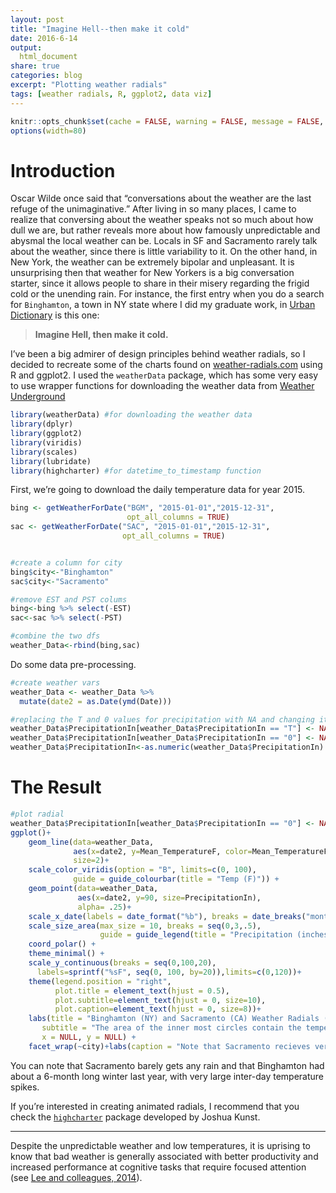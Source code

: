 ```yaml
---
layout: post
title: "Imagine Hell--then make it cold"
date: 2016-6-14
output:
  html_document
share: true
categories: blog
excerpt: "Plotting weather radials"
tags: [weather radials, R, ggplot2, data viz]
---
```


```r
knitr::opts_chunk$set(cache = FALSE, warning = FALSE, message = FALSE, dpi = 180)
options(width=80)
```


# Introduction
Oscar Wilde once said that "conversations about the weather are the last refuge of the unimaginative." After living in so many places, I came to realize that conversing about the weather speaks not so much about how dull we are, but rather reveals more about how famously unpredictable and abysmal the local weather can be. Locals in SF and Sacramento rarely talk about the weather, since there is little variability to it. On the other hand, in New York, the weather can be extremely bipolar and unpleasant. It is unsurprising then that weather for New Yorkers is a big conversation starter, since it allows people to share in their misery regarding the frigid cold or the unending rain. For instance, the first entry when you do a search for `Binghamton`, a town in NY state where I did my graduate work, in [Urban Dictionary](http://www.urbandictionary.com/define.php?term=Binghamton&utm_source=search-action) is this one:

> **Imagine Hell, then make it cold.**

I've been a big admirer of design principles behind weather radials, so I decided to recreate some of the charts found on [weather-radials.com](http://weather-radials.com/) using R and ggplot2. I used the `weatherData` package, which has some very easy to use wrapper functions for downloading the weather data from [Weather Underground](https://www.wunderground.com/)


```r
library(weatherData) #for downloading the weather data
library(dplyr)
library(ggplot2)
library(viridis)
library(scales)
library(lubridate)
library(highcharter) #for datetime_to_timestamp function
```

First, we're going to download the daily temperature data for year 2015. 

```r
bing <- getWeatherForDate("BGM", "2015-01-01","2015-12-31", 
                          opt_all_columns = TRUE)
sac <- getWeatherForDate("SAC", "2015-01-01","2015-12-31",
                         opt_all_columns = TRUE)


#create a column for city
bing$city<-"Binghamton"
sac$city<-"Sacramento"

#remove EST and PST colums
bing<-bing %>% select(-EST)
sac<-sac %>% select(-PST)

#combine the two dfs
weather_Data<-rbind(bing,sac)
```

Do some data pre-processing.

```r
#create weather vars
weather_Data <- weather_Data %>% 
  mutate(date2 = as.Date(ymd(Date))) 

#replacing the T and 0 values for precipitation with NA and changing it to numeric
weather_Data$PrecipitationIn[weather_Data$PrecipitationIn == "T"] <- NA
weather_Data$PrecipitationIn[weather_Data$PrecipitationIn == "0"] <- NA
weather_Data$PrecipitationIn<-as.numeric(weather_Data$PrecipitationIn)
```

# The Result

```r
#plot radial
weather_Data$PrecipitationIn[weather_Data$PrecipitationIn == "0"] <- NA
ggplot()+
    geom_line(data=weather_Data, 
              aes(x=date2, y=Mean_TemperatureF, color=Mean_TemperatureF),
              size=2)+
    scale_color_viridis(option = "B", limits=c(0, 100), 
              guide = guide_colourbar(title = "Temp (F)")) +
    geom_point(data=weather_Data,
               aes(x=date2, y=90, size=PrecipitationIn),
               alpha= .25)+
    scale_x_date(labels = date_format("%b"), breaks = date_breaks("month")) +
    scale_size_area(max_size = 10, breaks = seq(0,3,.5),
                    guide = guide_legend(title = "Precipitation (inches)")) +
    coord_polar() +
    theme_minimal() +
    scale_y_continuous(breaks = seq(0,100,20),
      labels=sprintf("%sF", seq(0, 100, by=20)),limits=c(0,120))+
    theme(legend.position = "right",
          plot.title = element_text(hjust = 0.5),
          plot.subtitle=element_text(hjust = 0, size=10),
          plot.caption=element_text(hjust = 0, size=8))+
    labs(title = "Binghamton (NY) and Sacramento (CA) Weather Radials (2015)",
       subtitle = "The area of the inner most circles contain the temperatures from 0-20 F and consecutively larger circles contain an additional 20F. \nThe brightly colored lines represent the daily mean temperature for each location",
       x = NULL, y = NULL) +
    facet_wrap(~city)+labs(caption = "Note that Sacramento recieves very little precipitation, while Binghamton has pretty much all year-round rainy/snowy weather.")
```

You can note that Sacramento barely gets any rain and that Binghamton had about a 6-month long winter last year, with very large inter-day temperature spikes.

If you're interested in creating animated radials, I recommend that you check the [`highcharter`](http://jkunst.com/highcharter/showcase.html) package developed by Joshua Kunst.

----

Despite the unpredictable weather and low temperatures, it is uprising to know that bad weather is generally associated with better productivity and increased performance at cognitive tasks that require focused attention (see [Lee and colleagues, 2014](http://scholar.harvard.edu/files/jooajulialee/files/jap_final_rainmakers_2014-01192-001.pdf?m=1400193142)). 






